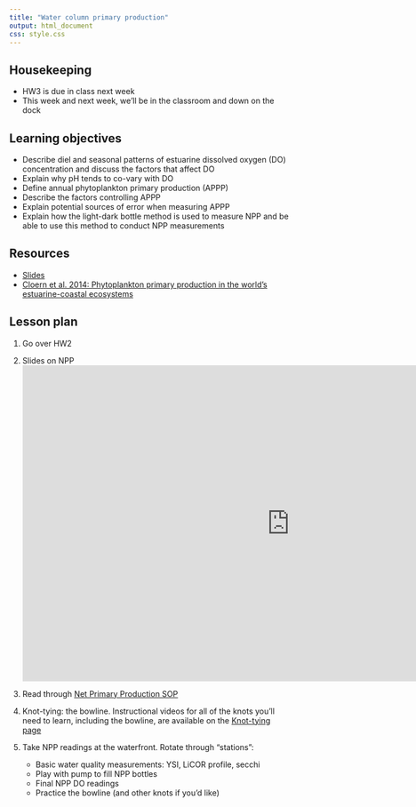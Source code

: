 ```yaml
---
title: "Water column primary production"
output: html_document
css: style.css
---
```


## Housekeeping

* HW3 is due in class next week
* This week and next week, we'll be in the classroom and down on the dock

## Learning objectives

* Describe diel and seasonal patterns of estuarine dissolved oxygen (DO) concentration and discuss the factors that affect DO
* Explain why pH tends to co-vary with DO
* Define annual phytoplankton primary production (APPP)
* Describe the factors controlling APPP
* Explain potential sources of error when measuring APPP
* Explain how the light-dark bottle method is used to measure NPP and be able to use this method to conduct NPP measurements

## Resources

* [Slides](https://docs.google.com/presentation/d/1MgM5Z4uUarYjLK5xzwsgypnZbPeSc4wGrWdinE2ZOvE/)
* [Cloern et al. 2014: Phytoplankton primary production in the world’s estuarine-coastal ecosystems](https://drive.google.com/file/d/1xvtN3hTXM4mrdZEIglD65oEDWkiIDRhY/view?usp=sharing)

## Lesson plan

1. Go over HW2

2. Slides on NPP
<iframe src="https://docs.google.com/presentation/d/1MgM5Z4uUarYjLK5xzwsgypnZbPeSc4wGrWdinE2ZOvE/embed?start=false&loop=false&delayms=5000" frameborder="0" width="960" height="569" allowfullscreen="true" mozallowfullscreen="true" webkitallowfullscreen="true" data-external="1"></iframe>

3. Read through [Net Primary Production SOP](https://smr-monitoring.github.io/sop/npp.html)

3. Knot-tying: the bowline. Instructional videos for all of the knots you'll need to learn, including the bowline, are available on the [Knot-tying page](https://smr-monitoring.github.io/MRNE395-2024FA/knot-tying.html)

3. Take NPP readings at the waterfront. Rotate through "stations":
    * Basic water quality measurements: YSI, LiCOR profile, secchi
    * Play with pump to fill NPP bottles
    * Final NPP DO readings
    * Practice the bowline (and other knots if you'd like)
